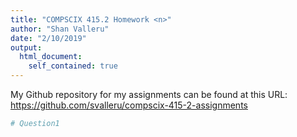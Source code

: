 ```yaml
---
title: "COMPSCIX 415.2 Homework <n>"
author: "Shan Valleru"
date: "2/10/2019"
output: 
  html_document:
    self_contained: true
---
```


My Github repository for my assignments can be found at this URL: [https://github.com/svalleru/compscix-415-2-assignments](https://github.com/svalleru/compscix-415-2-assignments)

```r
# Question1
```